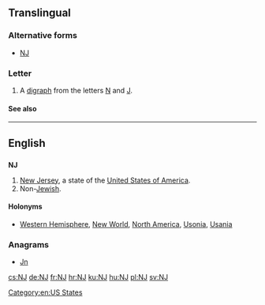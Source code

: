 {{also|nj|nJ|ǌ|Nj|N.J.|ǋ|Ǌ}}
==Translingual==

===Alternative forms===
* [[Ǌ]]

===Letter===
{{mul-letter|upper=NJ|mixed=Nj|lower=nj|script=Latn}}

# A [[digraph]] from the letters [[N]] and [[J]].

====See also====
{{Latn-script}}

----

==English==

==={{abbreviation-old|en}}===
'''NJ'''

# [[New Jersey]], a state of the [[United States of America]].
# Non-[[Jewish]].

====Holonyms====
* [[Western Hemisphere]], [[New World]], [[North America]], [[Usonia]], [[Usania]]

===Anagrams===
* [[Jn#English|Jn]] 

[[Category:en:US States]]

[[cs:NJ]]
[[de:NJ]]
[[fr:NJ]]
[[hr:NJ]]
[[ku:NJ]]
[[hu:NJ]]
[[pl:NJ]]
[[sv:NJ]]